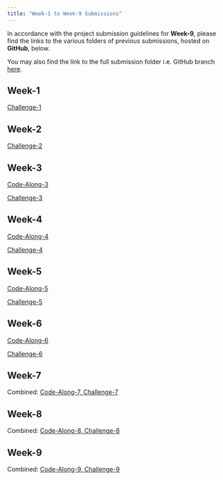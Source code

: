 ```yaml
---
title: "Week-1 to Week-9 Submissions"
---
```


In accordance with the project submission guidelines for <b>Week-9</b>, please find the links to the various folders of previous submissions, hosted on <b>GitHub</b>, below.

You may also find the link to the full submission folder i.e. GitHub branch [here](https://github.com/mjswelise/nm2207-elise/tree/Submissions-(Published)).

## Week-1

[Challenge-1](https://github.com/mjswelise/nm2207-elise/blob/Week-1-(Published)/Challenge-1_Safari.pdf)

## Week-2

[Challenge-2](https://github.com/mjswelise/nm2207-elise/blob/Submissions-(Published)/Challenge-2.pdf)

## Week-3

[Code-Along-3](https://github.com/mjswelise/nm2207-elise/blob/Submissions-(Published)/Week-3_Code-Along.pdf)

[Challenge-3](https://github.com/mjswelise/nm2207-elise/blob/Submissions-(Published)/Challenge-3.pdf)

## Week-4

[Code-Along-4](https://github.com/mjswelise/nm2207-elise/blob/Submissions-(Published)/Week-4:-Code-along.pdf)

[Challenge-4](https://github.com/mjswelise/nm2207-elise/blob/Submissions-(Published)/Challenge-4.pdf)

## Week-5

[Code-Along-5](https://github.com/mjswelise/nm2207-elise/blob/Submissions-(Published)/Week-5-Code-Along.pdf)

[Challenge-5](https://github.com/mjswelise/nm2207-elise/blob/Submissions-(Published)/Challenge-5.pdf)

## Week-6

[Code-Along-6](https://github.com/mjswelise/nm2207-elise/blob/Submissions-(Published)/Week-6-Code-along-Elise.pdf)

[Challenge-6](https://github.com/mjswelise/nm2207-elise/blob/Submissions-(Published)/Challenge-6-Elise.pdf)

## Week-7

Combined: [Code-Along-7, Challenge-7](https://github.com/mjswelise/nm2207-elise/blob/Submissions-(Published)/Challenge-7_PDF.pdf)

## Week-8

Combined: [Code-Along-8, Challenge-8](https://github.com/mjswelise/nm2207-elise/blob/Submissions-(Published)/Code-Along-Challenge-8.pdf)

## Week-9

Combined: [Code-Along-9, Challenge-9](https://github.com/mjswelise/nm2207-elise/blob/Submissions-(Published)/Week-9.pdf)